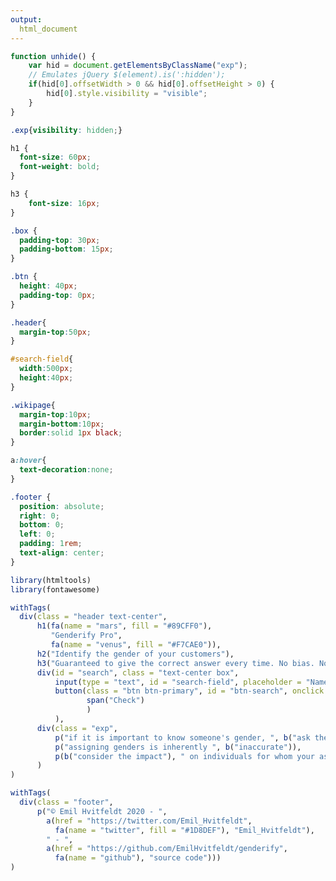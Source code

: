```yaml
---
output:
  html_document
---
```


```js
function unhide() {
    var hid = document.getElementsByClassName("exp");
    // Emulates jQuery $(element).is(':hidden');
    if(hid[0].offsetWidth > 0 && hid[0].offsetHeight > 0) {
        hid[0].style.visibility = "visible";
    }
}
```


```css
.exp{visibility: hidden;}

h1 {
  font-size: 60px;
  font-weight: bold;
}

h3 {
    font-size: 16px;
}

.box {
  padding-top: 30px;
  padding-bottom: 15px;
}

.btn {
  height: 40px;
  padding-top: 0px;
}

.header{
  margin-top:50px;
}

#search-field{
  width:500px;
  height:40px;
}

.wikipage{
  margin-top:10px;
  margin-bottom:10px;
  border:solid 1px black;
}

a:hover{
  text-decoration:none;
}

.footer {
  position: absolute;
  right: 0;
  bottom: 0;
  left: 0;
  padding: 1rem;
  text-align: center;
}
```

```r
library(htmltools)
library(fontawesome)

withTags(
  div(class = "header text-center",
      h1(fa(name = "mars", fill = "#89CFF0"), 
         "Genderify Pro",
         fa(name = "venus", fill = "#F7CAE0")),
      h2("Identify the gender of your customers"),
      h3("Guaranteed to give the correct answer every time. No bias. No account needed. Always free."),
      div(id = "search", class = "text-center box",
          input(type = "text", id = "search-field", placeholder = "Name / occupation"),
          button(class = "btn btn-primary", id = "btn-search", onclick = "unhide()",
                 span("Check")
                 )
          ),
      div(class = "exp",
          p("if it is important to know someone's gender, ", b("ask them")),
          p("assigning genders is inherently ", b("inaccurate")),
          p(b("consider the impact"), " on individuals for whom your assumptions are wrong"))
      )
)

withTags(
  div(class = "footer", 
      p("© Emil Hvitfeldt 2020 - ", 
        a(href = "https://twitter.com/Emil_Hvitfeldt", 
          fa(name = "twitter", fill = "#1D8DEF"), "Emil_Hvitfeldt"),
        " - ",
        a(href = "https://github.com/EmilHvitfeldt/genderify", 
          fa(name = "github"), "source code")))
)
```

